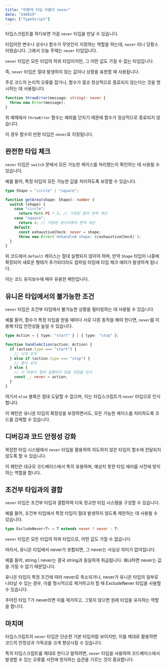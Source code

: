 ```yaml
---
title: "어떻게 타입 이름이 never"
date: "240819"
tags: ["TypeScript"]
---
```


타입스크립트를 하다보면 가끔 `never` 타입을 만날 수 있습니다.

타입이란 변수나 상수나 함수가 무엇인지 지정하는 역할을 하는데, `never` 라니 당황스러웠습니다. 그래서 오늘 주제는 `never` 타입입니다.

`never` 타입은 모든 타입의 하위 타입이지만, 그 어떤 값도 가질 수 없는 타입입니다.

즉, `never` 타입은 절대 발생하지 않는 값이나 상황을 표현할 때 사용됩니다.

주로 코드의 논리적 오류를 잡거나, 함수가 결코 정상적으로 종료되지 않는다는 것을 명시하는 데 사용됩니다.

```typescript
function throwError(message: string): never {
  throw new Error(message);
}
```

위 예제에서 `throwError` 함수는 예외를 던지기 때문에 함수가 정상적으로 종료되지 않습니다.

이 경우 함수의 반환 타입은 `never`로 지정됩니다.

## 완전한 타입 체크

`never` 타입은 `switch` 문에서 모든 가능한 케이스를 처리했는지 확인하는 데 사용될 수 있습니다.

예를 들어, 특정 타입의 모든 가능한 값을 처리하도록 보장할 수 있습니다.

```typescript
type Shape = "circle" | "square";

function getArea(shape: Shape): number {
  switch (shape) {
    case "circle":
      return Math.PI * 2; // 가정된 원의 면적 계산
    case "square":
      return 4; // 가정된 정사각형의 면적 계산
    default:
      const exhaustiveCheck: never = shape;
      throw new Error(`Unhandled shape: ${exhaustiveCheck}`);
  }
}
```

위 코드에서 `default` 케이스는 절대 실행되지 않아야 하며, 만약 `Shape` 타입이 나중에 확장되어 새로운 형태가 추가되더라도 컴파일 타임에 타입 체크 에러가 발생하게 됩니다.

이는 코드 유지보수에 매우 유용한 패턴입니다.

## 유니온 타입에서의 불가능한 조건

`never` 타입은 조건부 타입에서 불가능한 상황을 필터링하는 데 사용될 수 있습니다.

예를 들어, 함수가 특정 타입을 받을 때마다 서로 다른 동작을 해야 한다면, `never`를 이용해 타입 안전성을 높일 수 있습니다.

```typescript
type Action = { type: "start" } | { type: "stop" };

function handleAction(action: Action) {
  if (action.type === "start") {
    // 시작 로직
  } else if (action.type === "stop") {
    // 중지 로직
  } else {
    // 이 부분이 절대 실행되지 않을 것임을 인식
    const _: never = action;
  }
}
```

여기서 `else` 블록은 절대 도달할 수 없으며, 이는 타입스크립트가 `never` 타입으로 인식합니다.

이 패턴은 유니온 타입의 확장성을 보장하면서도, 모든 가능한 케이스를 처리하도록 코드를 강제할 수 있습니다.

## 디버깅과 코드 안정성 강화

복잡한 타입 시스템에서 `never` 타입을 활용하여 의도하지 않은 타입이 함수에 전달되지 않도록 할 수 있습니다.

이 패턴은 대규모 코드베이스에서 특히 유용하며, 예상치 못한 타입 에러를 사전에 방지하는 역할을 합니다.

## 조건부 타입과의 결합

`never` 타입은 조건부 타입과 결합하여 더욱 정교한 타입 시스템을 구성할 수 있습니다.

예를 들어, 조건부 타입에서 특정 타입이 절대 발생하지 않도록 제한하는 데 사용될 수 있습니다.

```typescript
type ExcludeNever<T> = T extends never ? never : T;
```

`never` 타입은 모든 타입의 하위 타입으로, 어떤 값도 가질 수 없습니다.

따라서, 유니온 타입에서 never가 포함되면, 그 never는 사실상 의미가 없어집니다.

예를 들어, string | never는 결국 string과 동일하게 취급됩니다. 왜냐하면 never는 값을 가질 수 없기 때문입니다.

유니온 타입이 특정 조건에 따라 never로 축소되거나, never가 유니온 타입의 일부로 나타날 수 있는 경우, 이를 명시적으로 제거하고자 할 때 ExcludeNever 타입을 사용할 수 있습니다.

주어진 타입 T가 never라면 이를 제거하고, 그렇지 않으면 원래 타입을 유지하는 역할을 합니다.

## 마치며

타입스크립트의 `never` 타입은 단순한 기본 타입처럼 보이지만, 이를 제대로 활용하면 코드의 안정성과 가독성을 크게 향상시킬 수 있습니다.

특히 타입스크립트를 제대로 한다고 말하려면, `never` 타입을 사용하여 코드베이스에서 발생할 수 있는 오류를 사전에 방지하는 습관을 기르는 것이 중요합니다.
